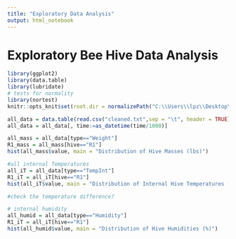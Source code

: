 ---
title: "Exploratory Data Analysis"
output: html_notebook
---

# Exploratory Bee Hive Data Analysis

```{r setup, echo=FALSE}
library(ggplot2)
library(data.table)
library(lubridate)
# tests for normality
library(nortest)
knitr::opts_knit$set(root.dir = normalizePath("C:\\Users\\lpz\\Desktop\\UChicago\\19-20\\Capstone\\Beenamics")) 
```

```{r}
all_data = data.table(read.csv("cleaned.txt",sep = "\t", header = TRUE))
all_data = all_data[, time:=as_datetime(time/1000)]

all_mass = all_data[type=="Weight"]
R1_mass = all_mass[hive=="R1"]
hist(all_mass$value, main = "Distribution of Hive Masses (lbs)")

#all internal Temperatures
all_iT = all_data[type=="TempInt"]
R1_iT = all_iT[hive=="R1"]
hist(all_iT$value, main = "Distribution of Internal Hive Temperatures (deg F)")

#check the temperature difference?

# internal humidity
all_humid = all_data[type=="Humidity"]
R1_iT = all_iT[hive=="R1"]
hist(all_humid$value, main = "Distribution of Hive Humidities (%)")
```
